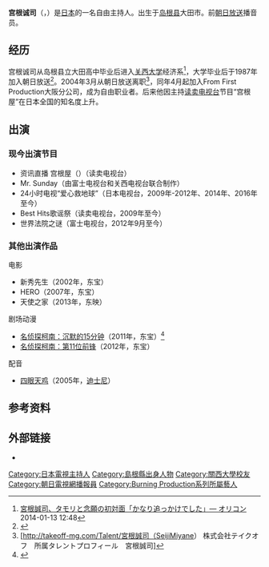 '''宫根诚司'''（{{jpn|j=宮根 誠司|kn=みやね せいじ|rm=Miyane Seiji}}，{{bd|1963年|4月27日|||}}）是[[日本|日本]]的一名自由主持人。出生于[[岛根县|岛根县]]大田市。前[[朝日放送|朝日放送]]播音员。

==经历==
宫根诚司从岛根县立大田高中毕业后进入[[关西大学|关西大学]]经济系<ref>[http://www.oricon.co.jp/news/2032897/full/ 宮根誠司、タモリと念願の初対面「かなり追っかけでした」― オリコン] {{Wayback|url=http://www.oricon.co.jp/news/2032897/full/ |date=20200923110423 }} 2014-01-13 12:48</ref>，大学毕业后于1987年加入朝日放送<ref name=leader>{{Cite web|url=https://www.kansaiu.ac.jp/global/guide/reed/pdf/reed16/reed16_5-6.pdf#search='宮根誠司就職課'|title=LEADERS NOW! [在学生・卒業生インタビュー]番組作りの重点は"生活者目線"|publisher=関西大学|date=2009-03-01|accessdate=2016-01-06}}{{Dead link}}</ref>。2004年3月从朝日放送离职<ref name=prof>[http://takeoff-mg.com/Talent/宮根誠司（SeijiMiyane） 株式会社テイクオフ　所属タレントプロフィール　宮根誠司]{{Dead link}}</ref>，同年4月起加入From First Production大阪分公司，成为自由职业者。后来他因主持[[读卖电视台|读卖电视台]]节目“宫根屋”在日本全国的知名度上升。
==出演==
===现今出演节目===
*资讯直播 宫根屋（{{lang|ja|情報ライブ ミヤネ屋}}）（读卖电视台）
*Mr. Sunday（由富士电视台和关西电视台联合制作）
*24小时电视“爱心救地球”（日本电视台，2009年-2012年、2014年、2016年至今）
*Best Hits歌谣祭（读卖电视台，2009年至今）
*世界法院之谜（富士电视台，2012年9月至今）
===其他出演作品===
;电影
*新秀先生（2002年，东宝）
*HERO（2007年，东宝）
*天使之家（2013年，东映）
;剧场动漫
*[[名侦探柯南：沉默的15分钟|名侦探柯南：沉默的15分钟]]（2011年，东宝）<ref>{{Cite web| url = http://www.ntv.co.jp/kinro/lineup/20120413/index.html| title = 名探偵コナン 沈黙の15分| publisher = 金曜ロードSHOW!| accessdate = 2016-06-09| archive-date = 2018-12-02| archive-url = https://web.archive.org/web/20181202002850/http://www.ntv.co.jp/kinro/lineup/20120413/index.html| dead-url = no}}</ref> 
*[[名侦探柯南：第11位前锋|名侦探柯南：第11位前锋]]（2012年，东宝）
;配音
*[[四眼天鸡|四眼天鸡]]（2005年，[[迪士尼|迪士尼]]）
== 参考资料 ==
<references />
==外部链接==
*{{Twitter|miyaneseijidesu}}

{{normdaten}}
{{DEFAULTSORT:miyane seiji}}
[[Category:日本電視主持人|Category:日本電視主持人]]
[[Category:島根縣出身人物|Category:島根縣出身人物]]
[[Category:關西大學校友|Category:關西大學校友]]
[[Category:朝日電視網播報員|Category:朝日電視網播報員]]
[[Category:Burning_Production系列所屬藝人|Category:Burning Production系列所屬藝人]]